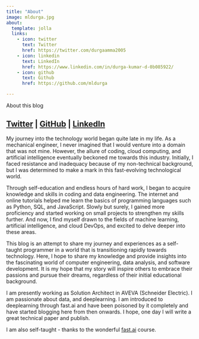 ```yaml
---
title: "About"
image: mldurga.jpg
about:
  template: jolla
  links:
    - icon: twitter
      text: Twitter
      href: https://twitter.com/durgaamma2005
    - icon: linkedin
      text: LinkedIn
      href: https://www.linkedin.com/in/durga-kumar-d-0b085922/
    - icon: github
      text: Github
      href: https://github.com/mldurga

---
```


About this blog




## [Twitter](https://twitter.com/durgaamma2005) | [GitHub](https://github.com/mldurga) | [LinkedIn](https://www.linkedin.com/in/durga-kumar-d-0b085922/)

My journey into the technology world began quite late in my life. As a mechanical engineer, I never imagined that I would venture into a domain that was not mine. However, the allure of coding, cloud computing, and artificial intelligence eventually beckoned me towards this industry. Initially, I faced resistance and inadequacy because of my non-technical background, but I was determined to make a mark in this fast-evolving technological world.


Through self-education and endless hours of hard work, I began to acquire knowledge and skills in coding and data engineering. The internet and online tutorials helped me learn the basics of programming languages such as Python, SQL, and JavaScript. Slowly but surely, I gained more proficiency and started working on small projects to strengthen my skills further. And now, I find myself drawn to the fields of machine learning, artificial intelligence, and cloud DevOps, and excited to delve deeper into these areas.


This blog is an attempt to share my journey and experiences as a self-taught programmer in a world that is transitioning rapidly towards technology. Here, I hope to share my knowledge and provide insights into the fascinating world of computer engineering, data analysis, and software development. It is my hope that my story will inspire others to embrace their passions and pursue their dreams, regardless of their initial educational background.

I am presently working as Solution Architect in AVEVA (Schneider Electric). I am passionate about data, and deeplearning. I am introduced to deeplearning through fast.ai and have been poisoned by it completely and have started blogging here from then onwards. I hope, one day I will write a great technical paper and publish. 

I am also self-taught - thanks to the wonderful [fast.ai](https://course.fast.ai/) course.
